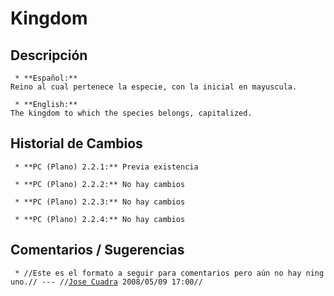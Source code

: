 = Kingdom =

== Descripción ==
  * **Español:**
 Reino al cual pertenece la especie, con la inicial en mayuscula.

  * **English:**
 The kingdom to which the species belongs, capitalized.

== Historial de Cambios ==
  * **PC (Plano) 2.2.1:** Previa existencia

  * **PC (Plano) 2.2.2:** No hay cambios

  * **PC (Plano) 2.2.3:** No hay cambios

  * **PC (Plano) 2.2.4:** No hay cambios


== Comentarios / Sugerencias ==

  * //Este es el formato a seguir para comentarios pero aún no hay ninguno.// --- //[[jcuadra@inbio.ac.cr|Jose Cuadra]] 2008/05/09 17:00//

